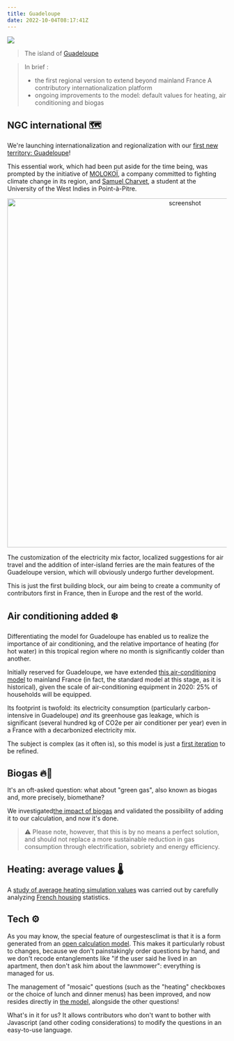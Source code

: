 ```yaml
---
title: Guadeloupe
date: 2022-10-04T08:17:41Z
---
```


![](https://upload.wikimedia.org/wikipedia/commons/thumb/2/2b/Guadeloupe_from_ISS.jpg/640px-Guadeloupe_from_ISS.jpg?uselang=fr)

> The island of <a href="https://fr.wikipedia.org/wiki/Guadeloupe">Guadeloupe</a>

> In brief : 
> - the first regional version to extend beyond mainland France
> A contributory internationalization platform
> - ongoing improvements to the model: default values for heating, air conditioning and biogas

## NGC international 🗺️
We're launching internationalization and regionalization with our <a href="https://github.com/datagir/nosgestesclimat-site/pull/626">first new territory: Guadeloupe</a>!

This essential work, which had been put aside for the time being, was prompted by the initiative of <a href="https://molokoi.com/">MOLOKOÏ</a>, a company committed to fighting climate change in its region, and <a href="https://gp.linkedin.com/in/samuel-charvet-830773223">Samuel Charvet</a>, a student at the University of the West Indies in Point-à-Pitre. 

<p align="center">
<img width="800" alt="screenshot" src="https://user-images.githubusercontent.com/55186402/193768356-bfd5da7b-7883-4d5e-8b89-bd252b704565.png">
</p>


The customization of the electricity mix factor, localized suggestions for air travel and the addition of inter-island ferries are the main features of the Guadeloupe version, which will obviously undergo further development.

This is just the first building block, our aim being to create a community of contributors first in France, then in Europe and the rest of the world. 

## Air conditioning added ❄️

Differentiating the model for Guadeloupe has enabled us to realize the importance of air conditioning, and the relative importance of heating (for hot water) in this tropical region where no month is significantly colder than another. 

Initially reserved for Guadeloupe, we have extended <a href="https://nosgestesclimat.fr/documentation/logement/climatisation">this air-conditioning model</a> to mainland France (in fact, the standard model at this stage, as it is historical), given the scale of air-conditioning equipment in 2020: 25% of households will be equipped. 

Its footprint is twofold: its electricity consumption (particularly carbon-intensive in Guadeloupe) *and* its greenhouse gas leakage, which is significant (several hundred kg of CO2e per air conditioner per year) even in a France with a decarbonized electricity mix.

The subject is complex (as it often is), so this model is just a <a href="https://github.com/datagir/nosgestesclimat/pull/1488">first iteration</a> to be refined. 

## Biogas 🔥🌱

It's an oft-asked question: what about "green gas", also known as biogas and, more precisely, biomethane? 

We investigated<a href="https://nosgestesclimat.fr/documentation/logement/gaz/biogaz">the impact of biogas</a> and validated the possibility of adding it to our calculation, and now it's done. 

> ⚠️ Please note, however, that this is by no means a perfect solution, and should not replace a more sustainable reduction in gas consumption through electrification, sobriety and energy efficiency.


## Heating: average values 🌡️

A <a href="https://github.com/datagir/nosgestesclimat/pull/1433">study of average heating simulation values</a> was carried out by carefully analyzing <a href="https://nosgestesclimat.fr/documentation/parc-français">French housing</a> statistics.

 ## Tech ⚙️
 
As you may know, the special feature of ourgestesclimat is that it is a form generated from an <a href="nosgestesclimat.fr/documentation">open calculation model</a>. This makes it particularly robust to changes, because we don't painstakingly order questions by hand, and we don't recode entanglements like "if the user said he lived in an apartment, then don't ask him about the lawnmower": everything is managed for us. 

The management of "mosaic" questions (such as the "heating" checkboxes or the choice of lunch and dinner menus) has been improved, and now resides directly in <a href="https://github.com/datagir/nosgestesclimat-site/blob/master/docs/mosaic.md">the model,</a> alongside the other questions! 

What's in it for us? It allows contributors who don't want to bother with Javascript (and other coding considerations) to modify the questions in an easy-to-use language. 
